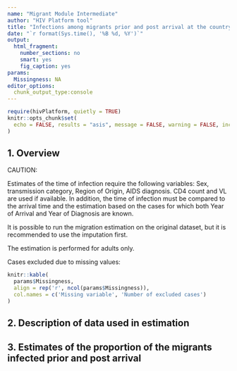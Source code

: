 ```yaml
---
name: "Migrant Module Intermediate"
author: "HIV Platform tool"
title: "Infections among migrants prior and post arrival at the country of destination"
date: "`r format(Sys.time(), '%B %d, %Y')`"
output:
  html_fragment:
    number_sections: no
    smart: yes
    fig_caption: yes
params:
  Missingness: NA
editor_options:
  chunk_output_type:console
---
```

```r
require(hivPlatform, quietly = TRUE)
knitr::opts_chunk$set(
  echo = FALSE, results = "asis", message = FALSE, warning = FALSE, include = TRUE
)
```

## 1. Overview

CAUTION:

Estimates of the time of infection require the following variables: Sex, transmission category,
Region of Origin, AIDS diagnosis. CD4 count and VL are used if available. In addition, the time of
infection must be compared to the arrival time and the estimation based on the cases for which both
Year of Arrival and Year of Diagnosis are known.

It is possible to run the migration estimation on the original dataset, but it is recommended to
use the imputation first.

The estimation is performed for adults only.

Cases excluded due to missing values:

```r
knitr::kable(
  params$Missingness,
  align = rep('r', ncol(params$Missingness)),
  col.names = c('Missing variable', 'Number of excluded cases')
)
```

## 2. Description of data used in estimation


## 3. Estimates of the proportion of the migrants infected prior and post arrival
